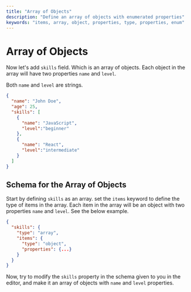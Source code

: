 ```yaml
---
title: "Array of Objects"
description: "Define an array of objects with enumerated properties"
keywords: "items, array, object, properties, type, properties, enum"
---
```


# Array of Objects



Now let's add `skills` field. Which is an array of objects. Each object in the array will have two properties `name` and `level`.

Both `name` and `level` are strings. 

```json highlightLineStart={4} highlightLineEnd={13}
{
  "name": "John Doe",
  "age": 25,
  "skills": [
    {
      "name": "JavaScript",
      "level":"beginner"
    },
    {
      "name": "React",
      "level":"intermediate"
    }
  ]
}
```

## Schema for the Array of Objects

Start by defining `skills` as an array. set the `items` keyword to define the type of items in the array. Each item in the array will be an object with two properties `name` and `level`. See the below example.

```json
{
  "skills": {
    "type": "array",
    "items": {
      "type": "object",
      "properties": {...}
    }
  }
}
```
Now, try to modify the `skills` property in the schema given to you in the editor, and make it an array of objects with `name` and `level` properties.

